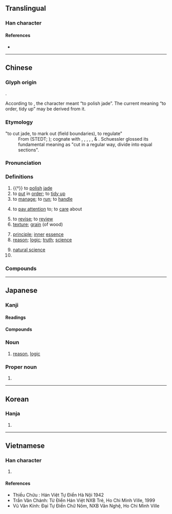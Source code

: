 {{character info/new}}
==Translingual==
{{stroke order|type=animate}}

===Han character===
{{Han char|rn=96|rad=玉|as=07|sn=11|four=16114|canj=MGWG|ids=⿰王里}}

====References====
* {{Han ref|kx=0733.040|dkj=21014|dj=1145.010|hdz=21115.130|uh=7406|ud=29702|bh=B27A|bd=45690}}

----

==Chinese==
{{zh-forms}}

===Glyph origin===
{{Han etym}}
{{Han compound|玉|里|c1=s|c2=p|t1=jade|ls=psc}}.

According to ''{{w|Shuowen Jiezi}}'', the character meant “to polish jade”. The current meaning “to order, tidy up” may be derived from it.

===Etymology===
;"to cut jade, to mark out (field boundaries), to regulate"
:From {{inh|zh|sit-pro|*b-rəj||draw, mark, boundary}} (STEDT; {{zh-ref|Schuessler, 2007}}); cognate with {{cog|apt|a-rí||boundary}}, {{cog|lus|ri||boundary, frontier, border}}, {{cog|duu|bɹi⁵³||to write}}, {{cog|mro|pri||to scratch}}, {{cog|bo|འབྲི||to write}}, {{cog|my|ရေး||to write}} & {{m|my|စာရေး||to write, clerk}}. Schuessler glossed its fundamental meaning as "cut in a regular way, divide into equal sections".

===Pronunciation===
{{zh-pron
|m=lǐ
|m-s=
|c=lei5
|c-t=
|g=
|h=pfs=lî
|j=
|mb=lǐ
|md=lī
|mn=lí
|mn-t=li2
|w=3li
|x=
|mc=y
|oc=y
|cat=n,v
}}

===Definitions===
{{zh-hanzi}}

# {{†}} to [[polish]] [[jade]]
# to [[put]] in [[order]]; to [[tidy up]]
# to [[manage]]; to [[run]]; to [[handle]]
# {{lb|zh|usually in negative}} to [[pay attention]] to; to [[care]] about
#: {{zh-x|他們 不 理 我。|They are '''ignoring''' me.}}
#: {{zh-x|佢 連 自己 個 仔 都 唔 理。|He doesn't '''care about''' even his own son.|C}}
# to [[revise]]; to [[review]]
# [[texture]]; [[grain]] (of wood)
#: {{zh-x|肌理|skin texture}}
# [[principle]]; [[inner]] [[essence]]
# [[reason]]; [[logic]]; [[truth]]; [[science]]
#: {{zh-x|道理|reasoning}}
#: {{zh-x|心理|psychology}}
# [[natural science]]
# {{surname|lang=zh}}

===Compounds===
{{zh-der|理財|理睬|理茬兒|理當|理短|理髮|理該|理合|理化|理會|理家|理解|理科|理虧|理療|理路|理亂|理論|理氣|理屈|理屈詞窮|理事|理順|理所當然|理想|理性|理性認識|理學|理應|理由|理喻|理直氣壯|理智|一貫原理|不傷天理|不受理|不可理喻|不可理解|不告不理|不成道理|不明道理|不理|不理不睬|不理會|不盡道理|不移至理|不講情理|不講道理|不近情理|不達道理|事理|二項定理|井井有理|人事管理|人性管理|付諸不理|代理|代理人|代理商|代理戰爭|以理服人|企業管理|佐理|保健物理|修理|個中道理|倫理|倫理學|倫理道德|偏差理論|做道理|側理紙|傷天害理|入情入理|入理|內閣總理|公理|公開審理|共同代理|再作道理|冷處理|分理|分肌劈理|前理解|副理|劈理|助理|務實生理|勞工管理|協理|即事即理|原理|受理|司理|合情合理|合理|合理化|合理標|合理錯誤|同理|同理心|名理|告理|命理|品理|哲理|問理|喪天害理|因式定理|國務總理|地理|地理位置|地理先生|地理學|地理師|地理景觀|地理環境|地理腳色|地理鬼|大理|大理國|大理寺|大理石|大理縣|大理花|大理菊|大理院|大道理|天文地理|天理|天理不容|天理人情|天理報應|天理循環|天理教|天理昭彰|天理昭昭|天理昭然|天理良心|天理難容|奧理略|妙理|學理|安理會|定理|家庭管理|家庭護理|審理|對理|層理|工作倫理|常理|強詞奪理|影像處理|待理不理|得理|循理|微處理機|心安理得|心理|心理作用|心理健康|心理學|心理年齡|心理建設|心理戰|心理治療|心理測驗|心理療法|心理衛生|心理變態|心理醫生|忍心害理|怡情理性|性理學|悖理違情|情恕理遣|情理|情理難容|愛理不理|慢條斯理|扇形理論|打理|批次處理|按理|掌理|推情準理|推理|推理小說|推理電影|揆情度理|搭理|撥煩理劇|撥煩理難|擘肌分理|據理|據理力爭|據理而爭|攝理|支理|整理|數學原理|數理|文書管理|文書處理|文理|料理|日理萬機|明理|春化處理|昧理|書理|會文切理|有條有理|有理|有理函數|有理化|有理式|有理數|有理無情|朱理安曆|束杖理民|析理|查理定律|校園倫理|校理|核物理學|格物窮理|條理|條理不清|條理井然|條理分明|梳理|棄義背理|樂理|模糊理論|橫蠻無理|檔案管理|正理|民情物理|氣壯理直|汙水處理|沒做道理|沒天理的|沒理會|沒理會處|沒理論|沒道理|治理|法定代理|法理|法理學|流理臺|淨理|清理|清理門戶|湊理|滿理|漫條斯理|無因管理|無理|無理取鬧|無理式|無理數|無理根|照理|熱處理|燮理陰陽|物理|物理光學|物理學|物理性質|物理治療|物理診斷|物理變化|物理量|特別助理|犯法違理|玄理|玄關妙理|理七|理不勝辭|理不忘亂|理事會|理事長|理人|理出頭緒|理刑官|理則|理則學|理問|理固當然|理塞|理妝|理學家|理官|理容|理容院|理屈事窮|理工|理得辭順|理念|理性主義|理性時代|理想主義|理想化|理想國|理所不容|理所必然|理教|理數|理書|理治|理法|理牌|理由書|理番通事|理監事|理直|理窟|理紛解結|理結|理致|理藩院|理解力|理論假設|理論家|理論性|理識|理賠|理過其辭|理院鵲巢|理障|理髮匠|理髮師|理髮師傅|理髮店|理髮廳|理鬍子|理默|生理|生理學|生理年齡|生理時鐘|生理鹽水|申理|畢氏定理|疆理|疏理|病理|病理切片|病理學|病理解剖|盡情盡理|目標管理|直接推理|相應不理|真理|真理報|真理大學|督理|知情達理|研幾析理|社會心理|神理不容|科學管理|積理練識|究理|窮理|窮理盡性|競理|答理|節理|管理|管理員|管理權|管理科學|管理費|系統理論|紋理|純粹理性|結連理|統理|經理|綜理|綱理|緊張理論|緝理|總代理|總理|總理衙門|總經理|置之不理|署理|群眾心理|義理|肌理|肌理豐盈|背理法|脈理|腠理|膩理|臥理|臥理淮陽|自有道理|自理|至理|至理名言|藥理|處理|處理品|襄理|言之成理|言之有理|評理|詞窮理屈|詞窮理盡|詞窮理絕|說理|調理|調理室|論理|論理學|講理|講道理|護理|護理師|讀書明理|變態心理|豈有此理|貝理克|財務管理|資料處理|贊理|超心理學|辦理|辭巧理拙|辭達理舉|近情近理|近理|逆天悖理|逆天背理|逆天違理|逆理違天|通情達理|通理|通達事理|連理|連理枝|連理枝分|道理|達理|違天害理|違天悖理|醫理|閒理會|間接推理|非理就終|順情順理|順理|順理成章|騁強背理|骨牌理論}}

{{zh-cat|Intermediate}}

----

==Japanese==

===Kanji===
{{ja-kanji|grade=2|rs=玉07}}

====Readings====
{{ja-readings
|goon=り
|kanon=り
|kun=すじ-, ことわり-, おさ-める, みち, まろ, まさし, まこと, ひ, のり, に, とおる, ただし, さとる, おさむ, よし, あや
}}

{{attention|ja|may some of these kun readings be nanori readings?}}

====Compounds====
{{col3-u|ja
|{{ja-r|学%理|がく%り}}
|{{ja-r|楽%理|がく%り}}
|{{ja-r|管理|かんり}}
|{{ja-r|棋理|きり}}
|{{ja-r|義理|ぎり}}
|{{ja-r|教%理|きょう%り}}
|{{ja-r|経%理|けい%り}}
|{{ja-r|原理|げんり}}
|{{ja-r|公%理|こう%り}}
|{{ja-r|合%理|ごう%り}}
|{{ja-r|合%理%主義|ごう%り%しゅぎ}}
|{{ja-r|合%理%的|ごう%り%てき}}
|{{ja-r|事理|じり}}
|{{ja-r|受理|じゅり}}
|{{ja-r|修%理|しゅう%り}}
|{{ja-r|処理|しょり}}
|{{ja-r|条%理|じょう%り}}
|{{ja-r|審理|しんり}}
|{{ja-r|心理|しんり}}
|{{ja-r|心%理%学|しん%り%がく}}
|{{ja-r|真理|しんり}}
|{{ja-r|推理|すいり}}
|{{ja-r|性%理%学|せい%り%がく}}
|{{ja-r|整%理|せい%り}}
|{{ja-r|生%理|せい%り}}
|{{ja-r|摂%理|せつ%り}}
|{{ja-r|総%理|そう%り}}
|{{ja-r|代%理|だい%り}}
|{{ja-r|代%理%人|だい%り%にん}}
|{{ja-r|大%理%石|だい%り%せき}}
|{{ja-r|地理|ちり}}
|{{ja-r|地理%学|ちり%がく}}
|{{ja-r|調%理|ちょう%り}}
|{{ja-r|定理|ていり}}
|{{ja-r|哲%理|てつ%り}}
|{{ja-r|天理|てんり}}
|{{ja-r|道%理|どう%り}}
|{{ja-r|肌理|きり}}
|{{ja-r|非%合%理|ひ%ごう%り}}
|{{ja-r|不%合%理|ふ%ごう%り}}
|{{ja-r|物%理|ぶつ%り}}
|{{ja-r|物%理%学|ぶつ%り%がく}}
|{{ja-r|文理|ぶんり}}
|{{ja-r|弁理|べんり}}
|{{ja-r|無理|むり}}
|{{ja-r|無%理%数|む%り%すう}}
|{{ja-r|有%理%数|ゆう%り%すう}}
|{{ja-r|理化|りか}}
|{{ja-r|理科|りか}}
|{{ja-r|理%解|り%かい}}
|{{ja-r|理%外|り%がい}}
|{{ja-r|理%学|り%がく}}
|{{ja-r|理%学%博%士|り%がく%はく%し}}
|{{ja-r|理%学%療%法|り%がく%りょう%ほう}}
|{{ja-r|理官|りかん}}
|{{ja-r|理気|りき}}
|{{ja-r|理義|りぎ}}
|{{ja-r|理%屈|り%くつ}}
|{{ja-r|理%窟|り%くつ}}
|{{ja-r|理%工|り%こう}}
|{{ja-r|理%債|り%せき}}
|{{ja-r|理%財|り%ざい}}
|{{ja-r|理事|りじ}}
|{{ja-r|理%実|り%じつ}}
|{{ja-r|理%数|り%すう}}
|{{ja-r|理%勢|り%せい}}
|{{ja-r|理%性|り%せい}}
|{{ja-r|理%想|り%そう}}
|{{ja-r|理%想%郷|り%そう%きょう}}
|{{ja-r|理%想%主%義|り%そう%しゅ%ぎ}}
|{{ja-r|理知|りち}}
|{{ja-r|理念|りねん}}
|{{ja-r|理%髪|り%はつ}}
|{{ja-r|理%蛮|り%ばん}}
|{{ja-r|理非|りひ}}
|{{ja-r|理%不%尽|り%ふ%じん}}
|{{ja-r|理法|りほう}}
|{{ja-r|理由|りゆう}}
|{{ja-r|理容|りよう}}
|{{ja-r|理乱|りらん}}
|{{ja-r|理路|りろ}}
|{{ja-r|理論|りろん}}
|{{ja-r|料%理|りょう%り}}
|{{ja-r|倫理|りんり}}
|{{ja-r|論理|ろんり}}
}}

===Noun===
{{ja-kanjitab|り|yomi=o}}
{{ja-noun|り}}

# [[reason]], [[logic]]

===Proper noun===
{{ja-kanjitab|おさ|o1=む|yomi=k}}
{{ja-pos|おさむ|proper}}

# {{given name|male|lang=ja|sort=おさむ}}

{{cln|ja|words with multiple readings}}

----

==Korean==

===Hanja===
{{ko-hanja|hangeul=[[리]]>[[이]]}}

# {{defn|lang=ko|sort=玉07}}

----

==Vietnamese==

===Han character===
{{vi-hantu|[[lí]], [[lẽ]], [[nhẽ]]|rs=玉07}}

# {{defn|lang=vi|sort=玉07}}

====References====
* Thiều Chửu : Hán Việt Tự Điển Hà Nội 1942
* Trần Văn Chánh: Từ Điển Hán Việt NXB Trẻ, Ho Chi Minh Ville, 1999
* Vũ Văn Kính: Đại Tự Điển Chữ Nôm, NXB Văn Nghệ, Ho Chi Minh Ville